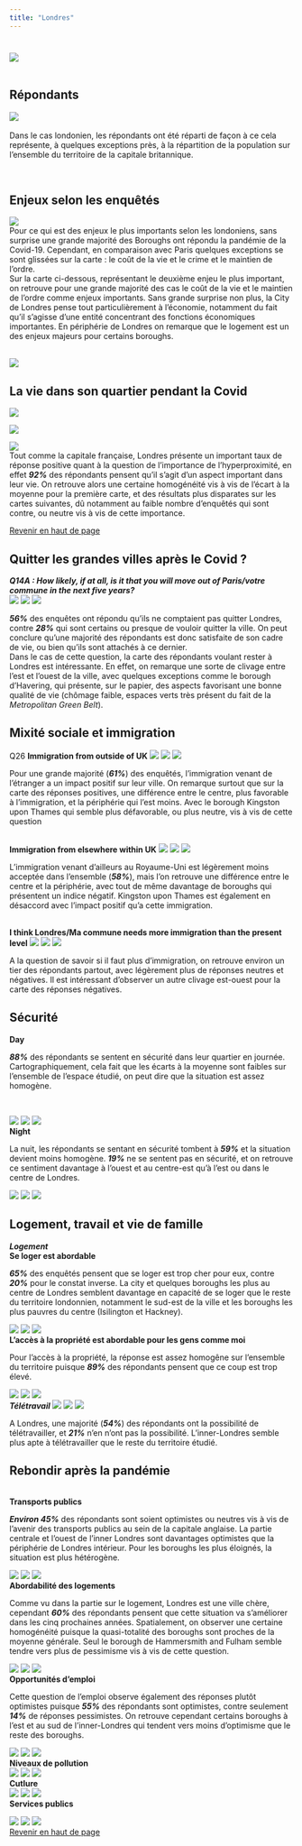 ```yaml
---
title: "Londres"
---
```



# {.tabset}


![](fig/labellondres.png)
  <br>
  <br>
  
## Répondants  
![](fig/carterepondantlondres.svg)  
<br>
  <div align="justify">Dans le cas londonien, les répondants ont été réparti de façon à ce cela représente, à quelques exceptions près, à la répartition de la population sur l'ensemble du territoire de la capitale britannique. </div>  
  <br>

## Enjeux selon les enquêtés 

![](fig/london_issue1.svg)
<br>
 <div align="justify">Pour ce qui est des enjeux le plus importants selon les londoniens, sans surprise une grande majorité des Boroughs ont répondu la pandémie de la Covid-19. Cependant, en comparaison avec Paris quelques exceptions se sont glissées sur la carte : le coût de la vie et le crime et le maintien de l'ordre.
 <br> Sur la carte ci-dessous, représentant le deuxième enjeu le plus important, on retrouve pour une grande majorité des cas le coût de la vie et le maintien de l'ordre comme enjeux importants. Sans grande surprise non plus, la City de Londres pense tout particulièrement à l'économie, notamment du fait qu'il s'agisse d'une entité concentrant des fonctions économiques importantes. En périphérie de Londres on remarque que le logement est un des enjeux majeurs pour certains boroughs. 
 </div>  
  <br>
![](fig/london_issue2.svg)


## La vie dans son quartier pendant la Covid

![](fig/Londres_Q22A_pos.svg)

![](fig/Londres_Q22A_neg.svg)

![](fig/Londres_Q22A_oth.svg) 
<div align="justify">Tout comme la capitale française, Londres présente un important taux de réponse positive quant à la question de l'importance de l'hyperproximité, en effet ***92%*** des répondants pensent qu'il s'agit d'un aspect important dans leur vie. On retrouve alors une certaine homogénéité vis à vis de l'écart à la moyenne pour la première carte, et des résultats plus disparates sur les cartes suivantes, dû notamment au faible nombre d'enquêtés qui sont contre, ou neutre vis à vis de cette importance. </div>

  <a href="#top">Revenir en haut de page</a>

## Quitter les grandes villes après le Covid ?

***Q14A : How likely, if at all, is it that you will move out of Paris/votre commune in the next five years?***
<br>
![](fig/Londres_Q14a_pos.svg)
![](fig/Londres_Q14a_neg.svg)
![](fig/Londres_Q14a_oth.svg)
<div align="justify">***56%*** des enquêtes ont répondu qu'ils ne comptaient pas quitter Londres, contre ***28%*** qui sont certains ou presque de vouloir quitter la ville. On peut conclure qu'une majorité des répondants est donc satisfaite de son cadre de vie, ou bien qu'ils sont attachés à ce dernier.  
Dans le cas de cette question, la carte des répondants voulant rester à Londres est intéressante. En effet, on remarque une sorte de clivage entre l'est et l'ouest de la ville, avec quelques exceptions comme le borough d'Havering, qui présente, sur le papier, des aspects favorisant une bonne qualité de vie (chômage faible, espaces verts très présent du fait de la *Metropolitan Green Belt*).
</div>

## Mixité sociale et immigration

Q26
**Immigration from outside of UK**
![](fig/Londres_GRID_Q26_1_pos.svg)
![](fig/Londres_GRID_Q26_1_neg.svg)
![](fig/Londres_GRID_Q26_1_oth.svg)
<div align="justify">Pour une grande majorité (***61%***) des enquêtés, l'immigration venant de l'étranger a un impact positif sur leur ville. On remarque surtout que sur la carte des réponses positives, une différence entre le centre, plus favorable à l'immigration, et la périphérie qui l'est moins. Avec le borough Kingston upon Thames qui semble plus défavorable, ou plus neutre, vis à vis de cette question
</div>
<br>
**Immigration from elsewhere within UK**
![](fig/Londres_GRID_Q26_2_pos.svg)
![](fig/Londres_GRID_Q26_2_neg.svg)
![](fig/Londres_GRID_Q26_2_oth.svg)
<div align="justify">L'immigration venant d'ailleurs au Royaume-Uni est légèrement moins acceptée dans l'ensemble (***58%***), mais l'on retrouve une différence entre le centre et la périphérie, avec tout de même davantage de boroughs qui présentent un indice négatif. Kingston upon Thames est également en désaccord avec l'impact positif qu'a cette immigration.
</div>
<br>
**I think Londres/Ma commune needs more immigration than the present level**
![](fig/Londres_GRID_Q26_3_pos.svg)
![](fig/Londres_GRID_Q26_3_neg.svg)
![](fig/Londres_GRID_Q26_3_oth.svg)
<div align="justify">A la question de savoir si il faut plus d'immigration, on retrouve environ un tier des répondants partout, avec légèrement plus de réponses neutres et négatives. Il est intéressant d'observer un autre clivage est-ouest pour la carte des réponses négatives.
</div>

## Sécurité
**Day**
<br>
<div align ="justify">***88%*** des répondants se sentent en sécurité dans leur quartier en journée. Cartographiquement, cela fait que les écarts à la moyenne sont faibles sur l'ensemble de l'espace étudié, on peut dire que la situation est assez homogène.
</div>
<br>

![](fig/Londres_GRID_Q33_1_pos.svg)
![](fig/Londres_GRID_Q33_1_neg.svg)
![](fig/Londres_GRID_Q33_1_oth.svg)
<br>
**Night**
<br>
<div align ="justify">La nuit, les répondants se sentant en sécurité tombent à ***59%*** et la situation devient moins homogène. ***19%*** ne se sentent pas en sécurité, et on retrouve ce sentiment davantage à l'ouest et au centre-est qu'à l'est ou dans le centre de Londres.
</div>
![](fig/Londres_GRID_Q33_2_pos.svg)
![](fig/Londres_GRID_Q33_2_neg.svg)
![](fig/Londres_GRID_Q33_2_oth.svg)

## Logement, travail et vie de famille  

***Logement***
<br>
**Se loger est abordable**
<br>
<div align ="justify">***65%*** des enquêtés pensent que se loger est trop cher pour eux, contre ***20%*** pour le constat inverse. La city et quelques boroughs les plus au centre de Londres semblent davantage en capacité de se loger que le reste du territoire londonnien, notamment le sud-est de la ville et les boroughs les plus pauvres du centre (Isilington et Hackney).
</div>
![](fig/Londres_GRID_Q11B_2_pos.svg)
![](fig/Londres_GRID_Q11B_2_neg.svg)
![](fig/Londres_GRID_Q11B_2_oth.svg)
<br>
**L'accès à la propriété est abordable pour les gens comme moi**
<br>
<div align ="justify">Pour l'accès à la propriété, la réponse est assez homogêne sur l'ensemble du territoire puisque ***89%*** des répondants pensent que ce coup est trop élevé.
</div>
![](fig/Londres_GRID_Q11B_3_pos.svg)
![](fig/Londres_GRID_Q11B_3_neg.svg)
![](fig/Londres_GRID_Q11B_3_oth.svg)
<br>***Télétravail*** 
![](fig/Londres_qd12_pos.svg)
![](fig/Londres_qd12_neg.svg)
![](fig/Londres_qd12_oth.svg)
<div align ="justify">A Londres, une majorité (***54%***) des répondants ont la possibilité de télétravailler, et ***21%*** n'en n'ont pas la possibilité. L'inner-Londres semble plus apte à télétravailler que le reste du territoire étudié.
</div>
## Rebondir après la pandémie

<br>**Transports publics**
<div align ="justify">***Environ 45%*** des répondants sont soient optimistes ou neutres vis à vis de l'avenir des transports publics au sein de la capitale anglaise. La partie centrale et l'ouest de l'inner Londres sont davantages optimistes que la périphérie de Londres intérieur. Pour les boroughs les plus éloignés, la situation est plus hétérogène.
</div>
![](fig/Londres_GRID_Q37_NEW_1_pos.svg)
![](fig/Londres_GRID_Q37_NEW_1_neg.svg)
![](fig/Londres_GRID_Q37_NEW_1_oth.svg)
<br> 
**Abordabilité des logements**
<br>
<div align ="justify">Comme vu dans la partie sur le logement, Londres est une ville chère, cependant ***60%*** des répondants pensent que cette situation va s'améliorer dans les cinq prochaines années. Spatialement, on observer une certaine homogénéité puisque la quasi-totalité des boroughs sont proches de la moyenne générale.
Seul le borough de Hammersmith and Fulham semble tendre vers plus de pessimisme vis à vis de cette question.
</div>
![](fig/Londres_GRID_Q37_NEW_2_pos.svg)
![](fig/Londres_GRID_Q37_NEW_2_neg.svg)
![](fig/Londres_GRID_Q37_NEW_2_oth.svg)
<br> 
**Opportunités d'emploi**
<br>
<div align ="justify">Cette question de l'emploi observe également des réponses plutôt optimistes puisque ***55%*** des répondants sont optimistes, contre seulement ***14%*** de réponses pessimistes. On retrouve cependant certains boroughs à l'est et au sud de l'inner-Londres qui tendent vers moins d'optimisme que le reste des boroughs. 
</div>
![](fig/Londres_GRID_Q37_NEW_3_pos.svg)
![](fig/Londres_GRID_Q37_NEW_3_neg.svg)
![](fig/Londres_GRID_Q37_NEW_3_oth.svg)
<br> 
**Niveaux de pollution**
<br>
<div align ="justify">
</div>
![](fig/Londres_GRID_Q37_NEW_4_pos.svg)
![](fig/Londres_GRID_Q37_NEW_4_neg.svg)
![](fig/Londres_GRID_Q37_NEW_4_oth.svg)
<br> 
**Cutlure**
<br>
<div align ="justify">
</div>
![](fig/Londres_GRID_Q37_NEW_6_pos.svg)
![](fig/Londres_GRID_Q37_NEW_6_neg.svg)
![](fig/Londres_GRID_Q37_NEW_6_oth.svg)
<br> 
**Services publics**
<br>
<div align ="justify">
</div>
![](fig/Londres_GRID_Q37_NEW_7_pos.svg)
![](fig/Londres_GRID_Q37_NEW_7_neg.svg)
![](fig/Londres_GRID_Q37_NEW_7_oth.svg)
<br><a href="#top">Revenir en haut de page</a>